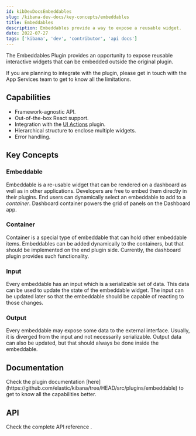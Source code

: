 ```yaml
---
id: kibDevDocsEmbeddables
slug: /kibana-dev-docs/key-concepts/embeddables
title: Embeddables
description: Embeddables provide a way to expose a reusable widget.
date: 2022-07-27
tags: ['kibana', 'dev', 'contributor', 'api docs']
---
```


The Embeddables Plugin provides an opportunity to expose reusable interactive widgets that can be embedded outside the original plugin.

If you are planning to integrate with the plugin, please get in touch with the App Services team to get to know all the limitations.

## Capabilities
- Framework-agnostic API.
- Out-of-the-box React support.
- Integration with the [UI Actions](https://github.com/elastic/kibana/tree/HEAD/src/plugins/ui_actions) plugin.
- Hierarchical structure to enclose multiple widgets.
- Error handling.

## Key Concepts
### Embeddable
Embeddable is a re-usable widget that can be rendered on a dashboard as well as in other applications.
Developers are free to embed them directly in their plugins.
End users can dynamically select an embeddable to add to a _container_.
Dashboard container powers the grid of panels on the Dashboard app.

### Container
Container is a special type of embeddable that can hold other embeddable items.
Embeddables can be added dynamically to the containers, but that should be implemented on the end plugin side.
Currently, the dashboard plugin provides such functionality.

### Input
Every embeddable has an input which is a serializable set of data.
This data can be used to update the state of the embeddable widget.
The input can be updated later so that the embeddable should be capable of reacting to those changes.

### Output
Every embeddable may expose some data to the external interface.
Usually, it is diverged from the input and not necessarily serializable.
Output data can also be updated, but that should always be done inside the embeddable.

## Documentation
<DocCallOut>
  Check the plugin documentation [here](https://github.com/elastic/kibana/tree/HEAD/src/plugins/embeddable) to get to know all the capabilities better.
</DocCallOut>

## API
<DocCallOut>
  Check the complete API reference <DocLink id="kibEmbeddablePluginApi" text="here" />.
</DocCallOut>
